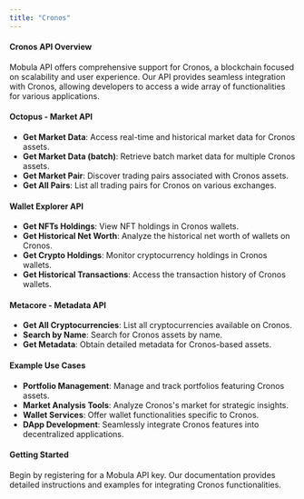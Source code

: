 ```yaml
---
title: "Cronos"
---
```


#### Cronos API Overview

Mobula API offers comprehensive support for Cronos, a blockchain focused on scalability and user experience. Our API provides seamless integration with Cronos, allowing developers to access a wide array of functionalities for various applications.

#### Octopus - Market API

- **Get Market Data**: Access real-time and historical market data for Cronos assets.
- **Get Market Data (batch)**: Retrieve batch market data for multiple Cronos assets.
- **Get Market Pair**: Discover trading pairs associated with Cronos assets.
- **Get All Pairs**: List all trading pairs for Cronos on various exchanges.

#### Wallet Explorer API

- **Get NFTs Holdings**: View NFT holdings in Cronos wallets.
- **Get Historical Net Worth**: Analyze the historical net worth of wallets on Cronos.
- **Get Crypto Holdings**: Monitor cryptocurrency holdings in Cronos wallets.
- **Get Historical Transactions**: Access the transaction history of Cronos wallets.

#### Metacore - Metadata API

- **Get All Cryptocurrencies**: List all cryptocurrencies available on Cronos.
- **Search by Name**: Search for Cronos assets by name.
- **Get Metadata**: Obtain detailed metadata for Cronos-based assets.

#### Example Use Cases

- **Portfolio Management**: Manage and track portfolios featuring Cronos assets.
- **Market Analysis Tools**: Analyze Cronos's market for strategic insights.
- **Wallet Services**: Offer wallet functionalities specific to Cronos.
- **DApp Development**: Seamlessly integrate Cronos features into decentralized applications.

#### Getting Started

Begin by registering for a Mobula API key. Our documentation provides detailed instructions and examples for integrating Cronos functionalities.
